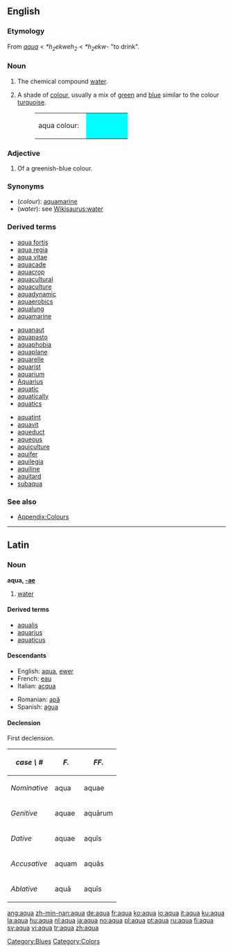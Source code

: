 ==English==

===Etymology===
From {{L.}} ''[[#Latin|aqua]]'' < {{PIE.}} ''*h<sub>2</sub>ekweh<sub>2</sub>'' < ''*h<sub>2</sub>ekw-'' "to drink".

===Noun===
{{en-noun|aquae}}

# The chemical compound [[water]].
# {{colour}} A shade of [[colour]], usually a mix of [[green]] and [[blue]] similar to the colour [[turquoise]].
#:<table><tr><td>aqua colour: &nbsp;</td><td bgcolor="#00FFFF" width="80">&nbsp; </td></tr></table> 

===Adjective===
{{en-adj}}

# {{colour}} Of a greenish-blue colour.

===Synonyms===
*(''colour''): [[aquamarine]]
*(''water''): see [[Wikisaurus:water]]

===Derived terms===
{{top3}}
*[[aqua fortis]]
*[[aqua regia]]
*[[aqua vitae]]
*[[aquacade]]
*[[aquacrop]]
*[[aquacultural]]
*[[aquaculture]]
*[[aquadynamic]]
*[[aquaerobics]]
*[[aqualung]]
*[[aquamarine]]
{{mid3}}
*[[aquanaut]]
*[[aquapasto]]
*[[aquaphobia]]
*[[aquaplane]]
*[[aquarelle]]
*[[aquarist]]
*[[aquarium]]
*[[Aquarius]]
*[[aquatic]]
*[[aquatically]]
*[[aquatics]]
{{mid3}}
*[[aquatint]]
*[[aquavit]]
*[[aqueduct]]
*[[aqueous]]
*[[aquiculture]]
*[[aquifer]]
*[[aquilegia]]
*[[aquiline]]
*[[aquitard]]
*[[subaqua]]
{{bottom}}

===See also===
*[[Wiktionary_Appendix:Colours|Appendix:Colours]]

[[Category:Blues]]
[[Category:Colors]]

----

==Latin==

===Noun===
'''aqua, [[Wiktionary Appendix:Latin second declension|-ae]]''' {{f}}

# [[water]]

====Derived terms====
*[[aqualis]]
*[[aquarius]]
*[[aquaticus]]

====Descendants====
{{rel-top|terms descended from "aqua"}}
*English: [[#English|aqua]], [[ewer]]
*French: [[eau]]
*Italian: [[acqua]]
{{rel-mid}}
*Romanian: [[apă]]
*Spanish: [[agua]]
{{rel-bottom}}

====Declension====
First declension.
{| border="1" cellpadding="7"
! ''case \ #''
! ''F.''
! ''FF.''
|-
! ''Nominative''
| aqua
| aquae
|-
! ''Genitive''
| aquae
| aqu&#257;rum
|-
! ''Dative''
| aquae
| aqu&#299;s
|-
! ''Accusative''
| aquam
| aqu&#257;s
|-
! ''Ablative''
| aqu&#257;
| aqu&#299;s
|}

[[ang:aqua]]
[[zh-min-nan:aqua]]
[[de:aqua]]
[[fr:aqua]]
[[ko:aqua]]
[[io:aqua]]
[[it:aqua]]
[[ku:aqua]]
[[la:aqua]]
[[hu:aqua]]
[[nl:aqua]]
[[ja:aqua]]
[[no:aqua]]
[[pl:aqua]]
[[pt:aqua]]
[[ru:aqua]]
[[fi:aqua]]
[[sv:aqua]]
[[vi:aqua]]
[[tr:aqua]]
[[zh:aqua]]